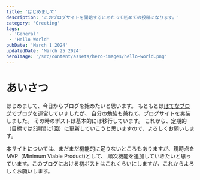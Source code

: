 ```yaml
---
title: 'はじめまして'
description: 'このブログサイトを開始するにあたって初めての投稿になります。'
category: 'Greeting'
tags:
 - 'General'
 - 'Hello World'
pubDate: 'March 1 2024'
updatedDate: 'March 25 2024'
heroImage: '/src/content/assets/hero-images/hello-world.png'
---
```


# あいさつ
はじめまして、今日からブログを始めたいと思います。
もともとは[はてなブログ](https://ymmryt.hatenablog.com/)でブログを運営していましたが、 自分の勉強も兼ねて、ブログサイトを実装しました。
その時のポストは基本的には移行しています。
これから、定期的（目標では2週間に1回）に更新していこうと思いますので、よろしくお願いします。

本サイトについては、まだまだ機能的に足りないところもありますが、現時点をMVP（Minimum Viable Product)として、
順次機能を追加していきたいと思っています。このブログにおける初ポストはこれくらいにしますが、これからよろしくお願いします。